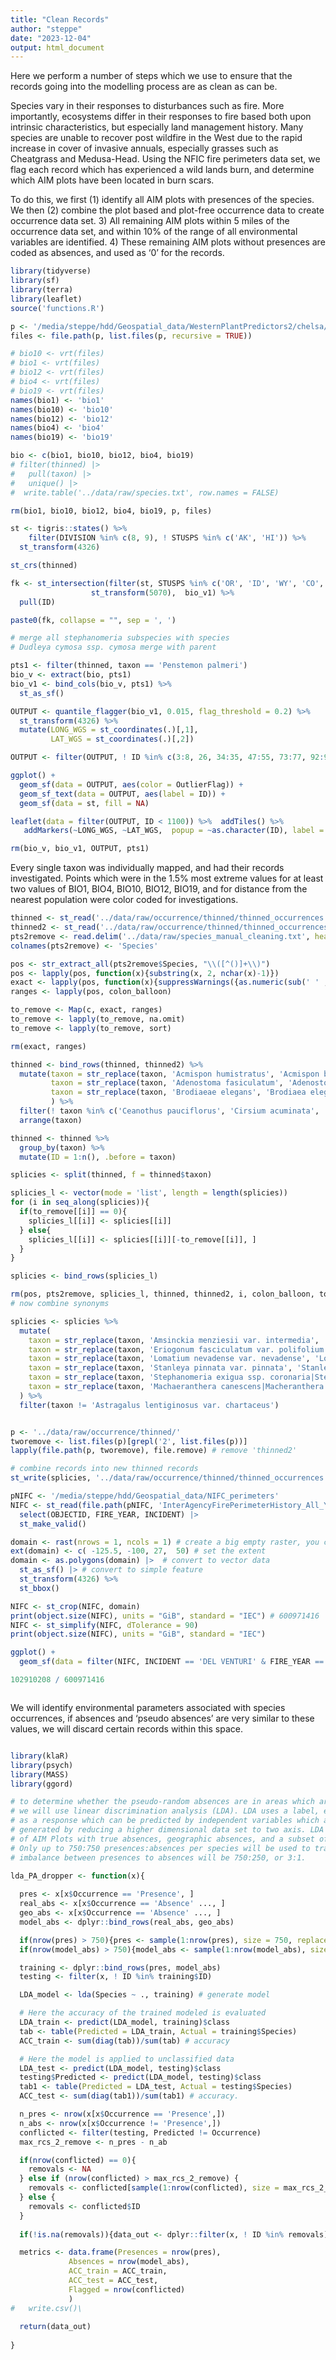 ```yaml
---
title: "Clean Records"
author: "steppe"
date: "2023-12-04"
output: html_document
---
```


Here we perform a number of steps which we use to ensure that the records going into the modelling process are as clean as can be. 


Species vary in their responses to disturbances such as fire. 
More importantly, ecosystems differ in their responses to fire based both upon intrinsic characteristics, but especially land management history. 
Many species are unable to recover post wildfire in the West due to the rapid increase in cover of invasive annuals, especially grasses such as Cheatgrass and Medusa-Head. 
Using the NFIC fire perimeters data set, we flag each record which has experienced a wild lands burn, and determine which AIM plots have been located in burn scars.

To do this, we first (1) identify all AIM plots with presences of the species. 
We then (2) combine the plot based and plot-free occurrence data to create occurrence data set. 
3) All remaining AIM plots within 5 miles of the occurrence data set, and within 10% of the range of all environmental variables are identified. 
4) These remaining AIM plots without presences are coded as absences, and used as '0' for the records. 

```r
library(tidyverse)
library(sf)
library(terra)
library(leaflet)
source('functions.R')
```


```r

p <- '/media/steppe/hdd/Geospatial_data/WesternPlantPredictors2/chelsa/bio10'
files <- file.path(p, list.files(p, recursive = TRUE))

# bio10 <- vrt(files)
# bio1 <- vrt(files)
# bio12 <- vrt(files)
# bio4 <- vrt(files)
# bio19 <- vrt(files)
names(bio1) <- 'bio1'
names(bio10) <- 'bio10'
names(bio12) <- 'bio12'
names(bio4) <- 'bio4'
names(bio19) <- 'bio19'

bio <- c(bio1, bio10, bio12, bio4, bio19)
# filter(thinned) |> 
#   pull(taxon) |> 
#   unique() |>
#  write.table('../data/raw/species.txt', row.names = FALSE)

rm(bio1, bio10, bio12, bio4, bio19, p, files)
```

```r

st <- tigris::states() %>% 
    filter(DIVISION %in% c(8, 9), ! STUSPS %in% c('AK', 'HI')) %>% 
  st_transform(4326) 

st_crs(thinned)

fk <- st_intersection(filter(st, STUSPS %in% c('OR', 'ID', 'WY', 'CO', 'WA')) %>% 
                  st_transform(5070),  bio_v1) %>% 
  pull(ID)

paste0(fk, collapse = "", sep = ', ')

# merge all stephanomeria subspecies with species
# Dudleya cymosa ssp. cymosa merge with parent

pts1 <- filter(thinned, taxon == 'Penstemon palmeri')
bio_v <- extract(bio, pts1)
bio_v1 <- bind_cols(bio_v, pts1) %>% 
  st_as_sf() 

OUTPUT <- quantile_flagger(bio_v1, 0.015, flag_threshold = 0.2) %>% 
  st_transform(4326) %>% 
  mutate(LONG_WGS = st_coordinates(.)[,1], 
         LAT_WGS = st_coordinates(.)[,2]) 

OUTPUT <- filter(OUTPUT, ! ID %in% c(3:8, 26, 34:35, 47:55, 73:77, 92:94, 98:99, 102:103, 115, 122, 129, 139, 143, 149, 168, 195, 199, 209, 214, 216, 232, 236, 247, 256, 264, 267, 268, 273, 281, 284, 285, 297, 302:303, 305, 312, 318, 326:327, 333, 343, 348, 349:350, 360, 373, 390, 399, 404, 406, 419, 423, 437:438, 447, 454, 458, 462, 470, 472, 474, 494, 509, 511, 514, 536, 539, 544, 558, 570, 572, 573, 576, 610, 611, 616, 623, 629, 632:633, 635, 651, 663, 684, 696, 711, 732, 733, 757, 767, 812, 814, 816, 819, 821, 828, 836, 849, 850, 856, 858, 874, 890, 901, 910, 939, 946, 958, 962, 966:967, 971, 981, 989, 997, 1007, 1010, 1016, 1020, 1031, 1054))

ggplot() +  
  geom_sf(data = OUTPUT, aes(color = OutlierFlag)) +
  geom_sf_text(data = OUTPUT, aes(label = ID)) +
  geom_sf(data = st, fill = NA) 

leaflet(data = filter(OUTPUT, ID < 1100)) %>%  addTiles() %>%
   addMarkers(~LONG_WGS, ~LAT_WGS,  popup = ~as.character(ID), label = ~as.character(ID))

rm(bio_v, bio_v1, OUTPUT, pts1)
```


Every single taxon was individually mapped, and had their records investigated. Points which were in the 1.5% most extreme values for at least two values of BIO1, BIO4, BIO10, BIO12, BIO19, and for distance from the nearest population were color coded for investigations. 

```r
thinned <- st_read('../data/raw/occurrence/thinned/thinned_occurrences.shp', quiet = TRUE)
thinned2 <- st_read('../data/raw/occurrence/thinned/thinned_occurrences2.shp', quiet = TRUE)
pts2remove <- read.delim('../data/raw/species_manual_cleaning.txt', header = FALSE)
colnames(pts2remove) <- 'Species'

pos <- str_extract_all(pts2remove$Species, "\\([^()]+\\)")
pos <- lapply(pos, function(x){substring(x, 2, nchar(x)-1)})
exact <- lapply(pos, function(x){suppressWarnings({as.numeric(sub(' ' , '', unlist(strsplit(x,","))))})})
ranges <- lapply(pos, colon_balloon)

to_remove <- Map(c, exact, ranges)  
to_remove <- lapply(to_remove, na.omit)
to_remove <- lapply(to_remove, sort)

rm(exact, ranges)

thinned <- bind_rows(thinned, thinned2) %>% 
  mutate(taxon = str_replace(taxon, 'Acmispon humistratus', 'Acmispon brachycarpus'), 
         taxon = str_replace(taxon, 'Adenostoma fasiculatum', 'Adenostoma fasciculatum'),
         taxon = str_replace(taxon, 'Brodiaeae elegans', 'Brodiaea elegans')
         ) %>% 
  filter(! taxon %in% c('Ceanothus pauciflorus', 'Cirsium acuminata', 'Mirabilis lanata')) %>% 
  arrange(taxon)

thinned <- thinned %>% 
  group_by(taxon) %>% 
  mutate(ID = 1:n(), .before = taxon)

splicies <- split(thinned, f = thinned$taxon)

splicies_l <- vector(mode = 'list', length = length(splicies))
for (i in seq_along(splicies)){
  if(to_remove[[i]] == 0){
    splicies_l[[i]] <- splicies[[i]]
  } else{
    splicies_l[[i]] <- splicies[[i]][-to_remove[[i]], ]
  }
}

splicies <- bind_rows(splicies_l)

rm(pos, pts2remove, splicies_l, thinned, thinned2, i, colon_balloon, to_remove)
# now combine synonyms

splicies <- splicies %>% 
  mutate(
    taxon = str_replace(taxon, 'Amsinckia menziesii var. intermedia', 'Amsinckia menziesii'),
    taxon = str_replace(taxon, 'Eriogonum fasciculatum var. polifolium', 'Eriogonum fasciculatum'),
    taxon = str_replace(taxon, 'Lomatium nevadense var. nevadense', 'Lomatium nevadense'),
    taxon = str_replace(taxon, 'Stanleya pinnata var. pinnata', 'Stanleya pinnata'),
    taxon = str_replace(taxon, 'Stephanomeria exigua ssp. coronaria|Stephanomeria exigua ssp. exigua', 'Stephanomeria exigua'),
    taxon = str_replace(taxon, 'Machaeranthera canescens|Macheranthera canescens', 'Dieteria canescens')
  ) %>% 
  filter(taxon != 'Astragalus lentiginosus var. chartaceus')


p <- '../data/raw/occurrence/thinned/'
tworemove <- list.files(p)[grepl('2', list.files(p))]
lapply(file.path(p, tworemove), file.remove) # remove 'thinned2'

# combine records into new thinned records
st_write(splicies, '../data/raw/occurrence/thinned/thinned_occurrences.shp', quiet = TRUE, append = F)
```

```r

pNIFC <- '/media/steppe/hdd/Geospatial_data/NIFC_perimeters'
NIFC <- st_read(file.path(pNIFC, 'InterAgencyFirePerimeterHistory_All_Years_View.shp')) |>
  select(OBJECTID, FIRE_YEAR, INCIDENT) |>
  st_make_valid()

domain <- rast(nrows = 1, ncols = 1) # create a big empty raster, you can go in through sf too. 
ext(domain) <- c( -125.5, -100, 27,  50) # set the extent
domain <- as.polygons(domain) |>  # convert to vector data
  st_as_sf() |> # convert to simple feature
  st_transform(4326) %>% 
  st_bbox()

NIFC <- st_crop(NIFC, domain)
print(object.size(NIFC), units = "GiB", standard = "IEC") # 600971416
NIFC <- st_simplify(NIFC, dTolerance = 90)
print(object.size(NIFC), units = "GiB", standard = "IEC")

ggplot() + 
  geom_sf(data = filter(NIFC, INCIDENT == 'DEL VENTURI' & FIRE_YEAR == 2003))

102910208 / 600971416
```

```r

```


We will identify environmental parameters associated with species occurrences, if absences and 'pseudo absences' are very similar to these values, we will discard certain records within this space. 

```r

```

```r

library(klaR)
library(psych)
library(MASS)
library(ggord)

# to determine whether the pseudo-random absences are in areas which are possibly suitable
# we will use linear discrimination analysis (LDA). LDA uses a label, e.g. presence or absence
# as a response which can be predicted by independent variables which are linear combinations 
# generated by reducing a higher dimensional data set to two axis. LDA will be trained on a data set 
# of AIM Plots with true absences, geographic absences, and a subset of the Psuedo-absences. 
# Only up to 750:750 presences:absences per species will be used to train a model. The maximum
# imbalance between presences to absences will be 750:250, or 3:1. 

lda_PA_dropper <- function(x){
  
  pres <- x[x$Occurrence == 'Presence', ]
  real_abs <- x[x$Occurrence == 'Absence' ..., ]
  geo_abs <- x[x$Occurrence == 'Absence' ..., ]
  model_abs <- dplyr::bind_rows(real_abs, geo_abs)

  if(nrow(pres) > 750){pres <- sample(1:nrow(pres), size = 750, replace = FALSE)}
  if(nrow(model_abs) > 750){model_abs <- sample(1:nrow(model_abs), size = 750, replace = FALSE)}

  training <- dplyr::bind_rows(pres, model_abs)
  testing <- filter(x, ! ID %in% training$ID)

  LDA_model <- lda(Species ~ ., training) # generate model

  # Here the accuracy of the trained modeled is evaluated
  LDA_train <- predict(LDA_model, training)$class
  tab <- table(Predicted = LDA_train, Actual = training$Species)
  ACC_train <- sum(diag(tab))/sum(tab) # accuracy

  # Here the model is applied to unclassified data
  LDA_test <- predict(LDA_model, testing)$class
  testing$Predicted <- predict(LDA_model, testing)$class
  tab1 <- table(Predicted = LDA_test, Actual = testing$Species)
  ACC_test <- sum(diag(tab1))/sum(tab1) # accuracy. 

  n_pres <- nrow(x[x$Occurrence == 'Presence',])
  n_abs <- nrow(x[x$Occurrence != 'Presence',])
  conflicted <- filter(testing, Predicted != Occurrence) 
  max_rcs_2_remove <- n_pres - n_ab

  if(nrow(conflicted) == 0){
    removals <- NA
  } else if (nrow(conflicted) > max_rcs_2_remove) {
    removals <- conflicted[sample(1:nrow(conflicted), size = max_rcs_2_remove, replace = FALSE), 'ID']
  } else {
    removals <- conflicted$ID
  }
  
  if(!is.na(removals)){data_out <- dplyr::filter(x, ! ID %in% removals)}

  metrics <- data.frame(Presences = nrow(pres), 
             Absences = nrow(model_abs),
             ACC_train = ACC_train, 
             ACC_test = ACC_test,
             Flagged = nrow(conflicted)
             )
#   write.csv()\
  
  return(data_out)
  
}

```



```r

```

```r

```

```r

```

```r

```

```r

```

